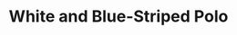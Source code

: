 ---
title: "White and Blue-Striped Polo"
subtitle: ""
creator: ""
categories: ["clothes"]
featuredImage: "../src/assets/images/item/clothes/DSC02905.png"
views: ["../src/assets/images/item/clothes/DSC02905.png"]
nextItem: []
---